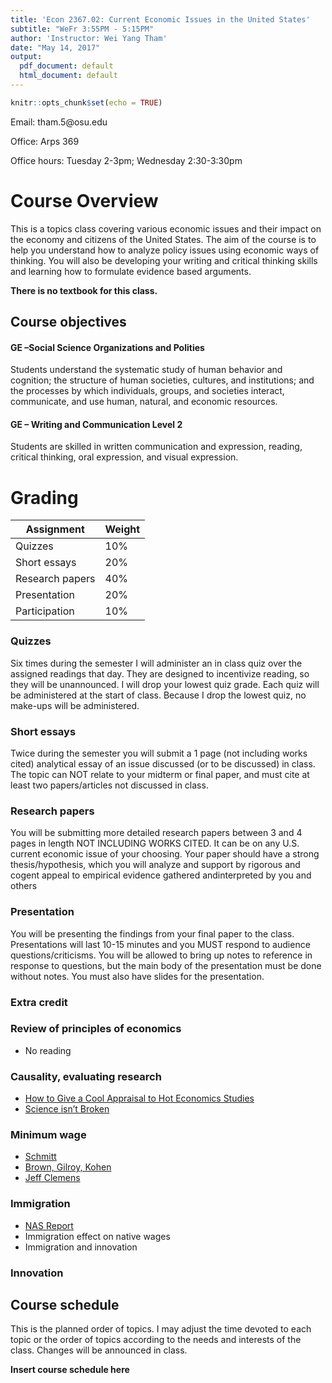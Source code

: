```yaml
---
title: 'Econ 2367.02: Current Economic Issues in the United States'
subtitle: "WeFr 3:55PM - 5:15PM"
author: 'Instructor: Wei Yang Tham'
date: "May 14, 2017"
output:
  pdf_document: default
  html_document: default
---
```


```r
knitr::opts_chunk$set(echo = TRUE)
```

Email: tham.5\@osu.edu

Office: Arps 369

Office hours: Tuesday 2-3pm; Wednesday 2:30-3:30pm

# Course Overview

This is a topics class covering various economic issues and their impact on the economy and citizens of the United States. The aim of the course is to help you understand how to analyze policy issues using economic ways of thinking. You will also be developing your writing and critical thinking skills and learning how to formulate evidence based arguments. 

**There is no textbook for this class.**

## Course objectives

#### GE –Social Science Organizations and Polities 
Students understand the systematic study of human behavior and cognition; the structure of human societies, cultures, and institutions; and the processes by which individuals, groups, and societies interact, communicate, and use human, natural, and economic resources. 

#### GE – Writing and Communication Level 2 

Students are skilled in written communication and expression, reading, critical thinking, oral expression, and visual expression.

# Grading

Assignment | Weight
---------- | ------
Quizzes    | 10%
Short essays | 20%
Research papers | 40%
Presentation | 20%
Participation | 10% 

### Quizzes
Six times during the semester I will administer an in class quiz over the assigned readings that day. They are designed to incentivize reading, so they will be unannounced.  I will drop your lowest quiz grade.  Each quiz will be administered at the start of class.  Because I drop the lowest quiz, no make-ups will be administered.

### Short essays
Twice during the semester you will submit a 1 page (not including works cited) analytical essay of an issue discussed (or to be discussed) in class. The topic can NOT relate to your midterm or final paper, and must cite at least two papers/articles not discussed in class. 

### Research papers
You will be submitting more detailed research papers between 3 and 4 pages in length NOT INCLUDING WORKS CITED.  It can be on any U.S. current economic issue of your choosing. Your paper should have a strong thesis/hypothesis, which you will analyze and support by rigorous and cogent appeal to empirical evidence gathered andinterpreted by you and others

### Presentation
You will be presenting the findings from your final paper to the class. Presentations will last 10-15 minutes and you MUST respond to audience questions/criticisms. You will be allowed to bring up notes to reference in response to questions, but the main body of the presentation must be done without notes. You must also have slides for the presentation. 

### Extra credit


### Review of principles of economics

- No reading

### Causality, evaluating research

- [How to Give a Cool Appraisal to Hot Economics Studies](https://www.bloomberg.com/view/articles/2017-03-21/how-to-give-a-cool-appraisal-to-hot-economics-studies)
- [Science isn't Broken](https://fivethirtyeight.com/features/science-isnt-broken)

### Minimum wage

- [Schmitt](http://cepr.net/documents/publications/min-wage-2013-02.pdf)
- [Brown, Gilroy, Kohen](https://web.stanford.edu/class/econ101c/class2.pdf)
- [Jeff Clemens](http://econweb.ucsd.edu/~j1clemens/pdfs/ClemensWitherMinimumWageGreatRecession.pdf)

### Immigration

- [NAS Report](https://www.nap.edu/read/23550/chapter/9#199)
- Immigration effect on native wages
- Immigration and innovation


### Innovation

## Course schedule
This is the planned order of topics. I may adjust the time devoted to each topic or the order of topics according to the needs and interests of the class. Changes will be announced in class. 

**Insert course schedule here**





